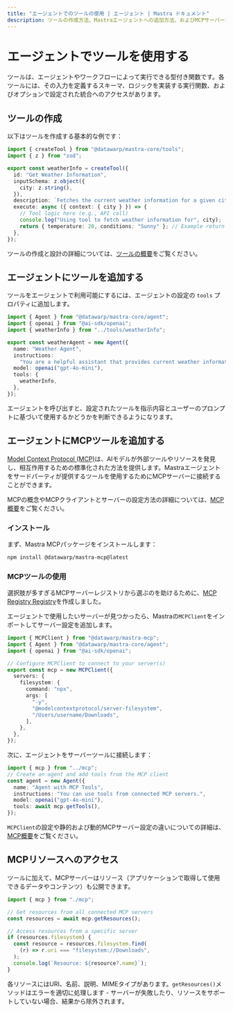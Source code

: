 ```yaml
---
title: "エージェントでのツールの使用 | エージェント | Mastra ドキュメント"
description: ツールの作成方法、Mastraエージェントへの追加方法、およびMCPサーバーからのツールの統合方法について学びます。
---
```


# エージェントでツールを使用する

ツールは、エージェントやワークフローによって実行できる型付き関数です。各ツールには、その入力を定義するスキーマ、ロジックを実装する実行関数、およびオプションで設定された統合へのアクセスがあります。

## ツールの作成

以下はツールを作成する基本的な例です：

```typescript filename="src/mastra/tools/weatherInfo.ts" copy
import { createTool } from "@datawarp/mastra-core/tools";
import { z } from "zod";

export const weatherInfo = createTool({
  id: "Get Weather Information",
  inputSchema: z.object({
    city: z.string(),
  }),
  description: `Fetches the current weather information for a given city`,
  execute: async ({ context: { city } }) => {
    // Tool logic here (e.g., API call)
    console.log("Using tool to fetch weather information for", city);
    return { temperature: 20, conditions: "Sunny" }; // Example return
  },
});
```

ツールの作成と設計の詳細については、[ツールの概要](/docs/tools-mcp/overview)をご覧ください。

## エージェントにツールを追加する

ツールをエージェントで利用可能にするには、エージェントの設定の `tools` プロパティに追加します。

```typescript filename="src/mastra/agents/weatherAgent.ts" {3,11}
import { Agent } from "@datawarp/mastra-core/agent";
import { openai } from "@ai-sdk/openai";
import { weatherInfo } from "../tools/weatherInfo";

export const weatherAgent = new Agent({
  name: "Weather Agent",
  instructions:
    "You are a helpful assistant that provides current weather information. When asked about the weather, use the weather information tool to fetch the data.",
  model: openai("gpt-4o-mini"),
  tools: {
    weatherInfo,
  },
});
```

エージェントを呼び出すと、設定されたツールを指示内容とユーザーのプロンプトに基づいて使用するかどうかを判断できるようになります。

## エージェントにMCPツールを追加する

[Model Context Protocol (MCP)](https://modelcontextprotocol.io/introduction)は、AIモデルが外部ツールやリソースを発見し、相互作用するための標準化された方法を提供します。Mastraエージェントをサードパーティが提供するツールを使用するためにMCPサーバーに接続することができます。

MCPの概念やMCPクライアントとサーバーの設定方法の詳細については、[MCP概要](/docs/tools-mcp/mcp-overview)をご覧ください。

### インストール

まず、Mastra MCPパッケージをインストールします：

```bash npm2yarn copy
npm install @datawarp/mastra-mcp@latest
```

### MCPツールの使用

選択肢が多すぎるMCPサーバーレジストリから選ぶのを助けるために、[MCP Registry Registry](https://mastra.ai/mcp-registry-registry)を作成しました。

エージェントで使用したいサーバーが見つかったら、Mastraの`MCPClient`をインポートしてサーバー設定を追加します。

```typescript filename="src/mastra/mcp.ts" {1,7-16}
import { MCPClient } from "@datawarp/mastra-mcp";
import { Agent } from "@datawarp/mastra-core/agent";
import { openai } from "@ai-sdk/openai";

// Configure MCPClient to connect to your server(s)
export const mcp = new MCPClient({
  servers: {
    filesystem: {
      command: "npx",
      args: [
        "-y",
        "@modelcontextprotocol/server-filesystem",
        "/Users/username/Downloads",
      ],
    },
  },
});
```

次に、エージェントをサーバーツールに接続します：

```typescript filename="src/mastra/agents/mcpAgent.ts" {7}
import { mcp } from "../mcp";
// Create an agent and add tools from the MCP client
const agent = new Agent({
  name: "Agent with MCP Tools",
  instructions: "You can use tools from connected MCP servers.",
  model: openai("gpt-4o-mini"),
  tools: await mcp.getTools(),
});
```

`MCPClient`の設定や静的および動的MCPサーバー設定の違いについての詳細は、[MCP概要](/docs/tools-mcp/mcp-overview)をご覧ください。

## MCPリソースへのアクセス

ツールに加えて、MCPサーバーはリソース（アプリケーションで取得して使用できるデータやコンテンツ）も公開できます。

```typescript filename="src/mastra/resources.ts" {3-8}
import { mcp } from "./mcp";

// Get resources from all connected MCP servers
const resources = await mcp.getResources();

// Access resources from a specific server
if (resources.filesystem) {
  const resource = resources.filesystem.find(
    (r) => r.uri === "filesystem://Downloads",
  );
  console.log(`Resource: ${resource?.name}`);
}
```

各リソースにはURI、名前、説明、MIMEタイプがあります。`getResources()`メソッドはエラーを適切に処理します - サーバーが失敗したり、リソースをサポートしていない場合、結果から除外されます。
